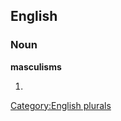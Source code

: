 
==English==

===Noun===
'''masculisms'''

# {{plural of|[[masculism]]}}

[[Category:English plurals]]
